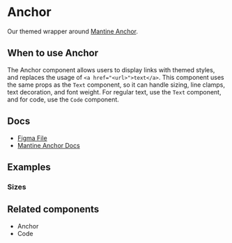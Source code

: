 
<Meta of={AnchorStories} />

# Anchor

Our themed wrapper around [Mantine Anchor](https://v6.mantine.dev/core/anchor/).

## When to use Anchor

The Anchor component allows users to display links with themed styles, and replaces the usage of `<a href="<url>">text</a>`. This component uses the same props as the `Text` component, so it can handle sizing, line clamps, text decoration, and font weight. For regular text, use the `Text` component, and for code, use the `Code` component.

## Docs

- [Figma File](https://www.figma.com/file/8nuIBDQGSGKLfAPsebbASA/Navigation-%2F-Anchor?type=design&node-id=1-96&mode=design&t=2eUYOsqZZeMc4OGT-0)
- [Mantine Anchor Docs](https://v6.mantine.dev/core/anchor/)

## Examples

<Canvas>
  <Story of={AnchorStories.Default_} />
</Canvas>

### Sizes

<Canvas>
  <Story of={AnchorStories.Sizes_} />
</Canvas>

## Related components

- Anchor
- Code
